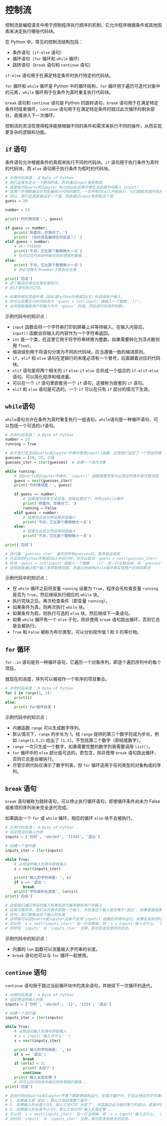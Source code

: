 # 控制流

控制流是编程语言中用于控制程序执行顺序的机制。它允许程序根据条件或其他因素来决定执行哪些代码块。

在 Python 中，常见的控制流结构包括：

- 条件语句（`if-else` 语句）
- 循环语句（`for` 循环和 `while` 循环）
- 跳转语句（`break` 语句和 `continue` 语句）

`if-else` 语句用于在满足特定条件时执行特定的代码块。

`for` 循环和 `while` 循环是 Python 中的循环结构，`for` 循环用于遍历可迭代对象中的元素，`while` 循环用于在条件为真时重复执行代码块。

`break` 语句和 `continue` 语句是 Python 的跳转语句，`break` 语句用于在满足特定条件时结束循环，`continue` 语句用于在满足特定条件时跳过此次循环的剩余部分，直接进入下一次循环。

控制流的灵活性使得程序能够根据不同的条件和需求来执行不同的操作，从而实现更复杂的逻辑和功能。

## `if` 语句

条件语句允许根据条件的真假来执行不同的代码块。`if` 语句用于执行条件为真时的代码块，而 `else` 语句用于执行条件为假时的代码块。

```{python}
# 示例代码来源： A Byte of Python
# 我们这里先定义一下猜测的值，而非通过input来获取值
# 这是由于Quarto和Jupyter Notebook这类环境无法处理中间输入（input）
# 这两个环境都被设计为批量执行代码的模式，一旦所有的cell开始执行，它们就能完成所有的运行，无需人工干预
# 所以，我们这里直接设定一个值，而非通过input来获取这个值
guess = 20  

number = 23

print('你的猜测是：', guess)

if guess == number:
    print('恭喜你，你猜对了。')
    print('（但你没有赢得任何奖品！）')
elif guess < number:
    # 另一个代码块
    print('不对，它比那个数稍微大一点')
    # 你可以在代码块中做任何你想做的事情...
else:
    print('不对，它比那个数稍微小一点')
    # 你必须猜大于number才能到达这里

print('完成')
# 这个最后的语句总是会被执行，
# 在if语句执行之后。

# 如果你想在其他环境（如标准Python环境或IDLE）中获得用户输入，
# 你可以将第五行的代码改为 "guess = int(input('请输入一个整数：'))"。
# 这样就能接收用户的输入作为 'guess' 的值，然后进行后续的判断。
```

示例代码中的知识点：

- `input` 函数会将一个字符串打印到屏幕上并等待输入，在输入内容后，`input()` 函数会将输入的内容作为一个字符串返回。
- `int` 是一个类，在这里它用于将字符串转换为整数。如果需要转化为浮点数则用 `float`。
- 缩进级别用于将语句分类为不同的代码块。应当遵循一致的缩进原则。
- `if`，`elif` 和 `else` 语句在逻辑行的末尾必须有一个冒号，后面跟着对应的代码块。
- `elif` 语句是将两个相关的 `if` `else-if` `else` 合并成一个组合的 `if-elif-else` 语句。可以简化程序和缩进量。
- 可以在一个 `if` 语句里嵌套另一个 `if` 语句，这被称为嵌套的 `if` 语句。
- `elif` 和 `else` 语句是可选的。一个 `if` 可以在只有 `if` 部分的情况下生效。

## `while`语句

`while`语句允许在条件为真时重复执行一组语句。`while`语句是一种循环语句，可以包括一个可选的`if`语句。

```{python}
# 示例代码来源： A Byte of Python
number = 23
running = True

# 由于我们无法在Quarto或Jupyter环境中使用input()函数，这里我们设定了一个预设的猜测值列表
guesses = [20, 25, 23]  
guesses_iter = iter(guesses)  # 创建一个迭代对象 

while running:
    # 在Quarto和Jupyter环境中，'input()' 函数需要改写为从预设列表中迭代猜测值
    guess = next(guesses_iter)
    print('你的猜测是：', guess)

    if guess == number:
        # 如果猜测值等于设定值，则输出猜对了，并终止while循环
        print('恭喜你，你猜对了。')
        running = False
    elif guess < number:
        # 结果也会显示预设猜测值偏小
        print('不对，它比那个数稍微大一点')
    else:
        # 结果也会显示预设猜测值偏大
        print('不对，它比那个数稍微小一点')

print('完成')

# 迭代器 'guesses_iter' 遍历完所有guesses后，程序就会结束
# 在实际的Python环境或IDLE中运行时，你可以取消 'guess = next(guesses_iter)' 这一行的注释
# 并将 'guess = int(input('请输入一个整数 : '))' 这一行注释去掉，将 'guesses' 与 'guesses_iter'注释掉
# 这样就能通过用户输入来获取猜测值，并通过持续的while循环来实现用户的持续猜测
```

示例代码中的知识点：

- 在 `while` 循环之前将变量 `running` 设置为 `True`，程序会先检查变量 `running` 是否为 `True`，然后继续执行相应的 `while` 块。
- 执行完块之后，再次检查条件（即变量 `running`）。
- 如果条件为真，则再次执行 `while` 块。
- 如果条件为假，则执行可选的 `else` 块，然后继续下一条语句。
- 如果 `while` 循环有一个 `else` 子句，除非使用 `break` 语句跳出循环，否则它总是会被执行。
- `True` 和 `False` 被称为布尔类型，可以分别视作值 1 和 0 的等价物。

## `for` 循环

`for..in` 语句是另一种循环语句，它遍历一个对象序列，即逐个遍历序列中的每个项目。

就现在的进度，序列可以被视作一个有序的项目集合。

```{python}
# 示例代码来源： A Byte of Python
for i in range(1, 5):
    print(i)
else:
    print('for循环结束')
```

示例代码中的知识点：

- 内置函数 `range` 可以生成数字序列。
- 默认情况下，`range` 的步长为 1。给 `range` 提供的第三个数字将成为步长，例如 `range(1,5,2)` 给出了 `[1,3]`。不包括第二个数字（即结尾数字）。
- `range` 一次只生成一个数字，如果需要完整的数字列表需要调用 `list()`。
- `for` 循环中的 `else` 部分是可选的。若包含，除非使用 `break` 语句跳出循环，否则它总是会被执行。
- 尽管示例代码仅演示了数字列表，但 `for` 循环适用于任何类型的对象构成的序列。

## `break` 语句

`break` 语句被称为跳转语句，可以停止执行循环语句，即使循环条件尚未为 False 或者项的序列尚未完全迭代完成。

如果跳出一个 `for` 或 `while` 循环，相应的循环 `else` 块不会被执行。

```{python}
# 示例代码来源： A Byte of Python
# 设定预设的输入列表
inputs = ['你好', 'abcdef', '12345', '退出']

# 创建一个迭代器
inputs_iter = iter(inputs)

while True:
    # 从预设的输入列表中获取输入
    s = next(inputs_iter)

    print('输入的字符串是: ', s)
    if s == '退出':
        break
    print('字符串的长度是', len(s))
print('完成')

# 这里我们通过预设的输入列表和迭代器来模拟用户的输入
# 在每次循环中，我们从列表中获取一个输入，并检查这个输入是否等于'退出'，如果是就结束循环
# 否则，我们就输出这个输入的长度
# 这样就可以在Quarto或Jupyter这类不支持`input()`函数的环境中运行，如果在实际的Python环境或IDLE中运行时，
# 可以将 's = next(inputs_iter)' 这一行注释掉，将 's = input('输入点什么: ')' 这一行的注释去掉，
# 同时将 'inputs' 与 'inputs_iter' 注释，即可恢复到原先的状态。
```

示例代码中的知识点：

- 内置的 `len` 函数可以测量输入字符串的长度。
- `break` 语句也可以与 `for` 循环一起使用。

## `continue` 语句

`continue` 语句用于跳过当前循环块中的其余语句，并继续下一次循环的迭代。

```{python}
# 示例代码来源： A Byte of Python
# 设定预设的输入列表
inputs = ['你好', 'abcdef', '12', '1234', '退出']

# 创建一个迭代器
inputs_iter = iter(inputs)

while True:
    # 从预设的输入列表中获取输入
    # s = input('输入点什么: ')
    s = next(inputs_iter)

    print('输入的字符串是: ', s)
    if s == '退出':
        break
    if len(s) < 3:
        print('太短了')
        continue
    print('输入长度足够')
    # 你可以在代码块中做任何你想做的事情...
print('完成')

# 这段代码在Quarto和Jupyter环境下都能够顺利运行。在每次循环中，它会从预设的字符串列表中获取一个输入，然后根据这个输入的长度执行不同的操作：
# 1. 如果输入是'退出'，那么它会结束整个循环；
# 2. 如果输入的长度小于3，那么它会打印'太短了'，并且跳过此次循环剩下的部分，直接开始下一次循环；
# 3. 如果输入的长度不小于3，那么它会打印'输入长度足够'。
# 可以将 's = next(inputs_iter)' 这一行注释掉，将 's = input('输入点什么: ')' 这一行的注释去掉，
# 同时将 'inputs' 与 'inputs_iter' 注释，即可恢复到原先的状态。
```
